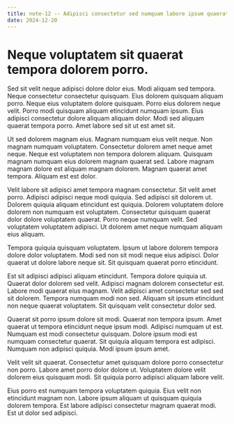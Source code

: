 ```yaml
---
title: note-12 -- Adipisci consectetur sed numquam labore ipsum quaerat ut.
date: 2024-12-20
---
```


# Neque voluptatem sit quaerat tempora dolorem porro.

Sed sit velit neque adipisci dolore dolor eius. Modi aliquam sed tempora. Neque consectetur consectetur quisquam. Eius
dolorem quisquam aliquam porro. Neque eius voluptatem dolore quisquam. Porro eius dolorem neque velit. Porro modi
quisquam aliquam etincidunt numquam ipsum. Eius adipisci consectetur dolore aliquam aliquam dolor. Modi sed aliquam
quaerat tempora porro. Amet labore sed sit ut est amet sit.

Ut sed dolorem magnam eius. Magnam numquam eius velit neque. Non magnam numquam voluptatem. Consectetur dolorem amet
neque amet neque. Neque est voluptatem non tempora dolorem aliquam. Quisquam magnam numquam eius dolorem magnam quaerat
sed. Labore magnam magnam dolore est aliquam magnam dolorem. Magnam quaerat amet tempora. Aliquam est est dolor.

Velit labore sit adipisci amet tempora magnam consectetur. Sit velit amet porro. Adipisci adipisci neque modi quiquia.
Sed adipisci sit dolorem ut. Dolorem quiquia aliquam etincidunt est quiquia. Dolorem voluptatem dolore dolorem non
numquam est voluptatem. Consectetur quisquam quaerat dolor dolore voluptatem quaerat. Porro neque numquam velit. Sed
voluptatem voluptatem adipisci. Ut dolorem amet neque numquam aliquam eius aliquam.

Tempora quiquia quisquam voluptatem. Ipsum ut labore dolorem tempora dolore dolor voluptatem. Modi sed non sit modi
neque eius adipisci. Dolor quaerat ut dolore labore neque sit. Sit quisquam quaerat porro etincidunt.

Est sit adipisci adipisci aliquam etincidunt. Tempora dolore quiquia ut. Quaerat dolor dolorem sed velit. Adipisci
magnam dolorem consectetur est. Labore modi quaerat eius magnam. Velit adipisci amet consectetur sed sed sit dolorem.
Tempora numquam modi non sed. Aliquam sit ipsum etincidunt non neque quaerat voluptatem. Sit quisquam velit consectetur
dolor sed.

Quaerat sit porro ipsum dolore sit modi. Quaerat non tempora ipsum. Amet quaerat ut tempora etincidunt neque ipsum modi.
Adipisci numquam ut est. Numquam est modi consectetur quisquam. Dolore ipsum modi est numquam consectetur quaerat. Sit
quiquia aliquam tempora est adipisci. Numquam non adipisci quiquia. Modi ipsum ipsum amet.

Velit velit sit quaerat. Consectetur amet quisquam dolore porro consectetur non porro. Labore amet porro dolor dolore
ut. Voluptatem dolore velit dolorem eius quisquam modi. Sit quiquia porro adipisci aliquam labore velit.

Eius porro est numquam tempora voluptatem quiquia. Eius velit non etincidunt magnam non. Labore ipsum aliquam ut
quisquam quiquia dolorem tempora. Est labore adipisci consectetur magnam quaerat modi. Est ut dolor sed adipisci.
